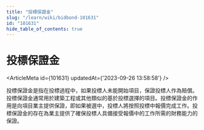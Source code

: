 ```yaml
---
title: "投標保證金"
slug: "/learn/wiki/bidbond-101631"
id: "101631"
hide_table_of_contents: true
---
```



# 投標保證金

<ArticleMeta id={101631} updatedAt={'2023-09-26 13:58:58'} />
<div className='border-solid border-b border-t-0 my-4 border-[var(--ifm-color-gray-300)]' />

投標保證金是指在投標過程中，如果投標人未能開始項目，保證投標人作為賠償。投標保證金通常用於建築工程或其他類似的基於投標選擇的項目。投標保證金的作用是向項目業主提供保證，即如果被選中，投標人將按照投標中報價完成工作。投標保證金的存在為業主提供了確保投標人具備接受報價中的工作所需的財務能力的保證。
